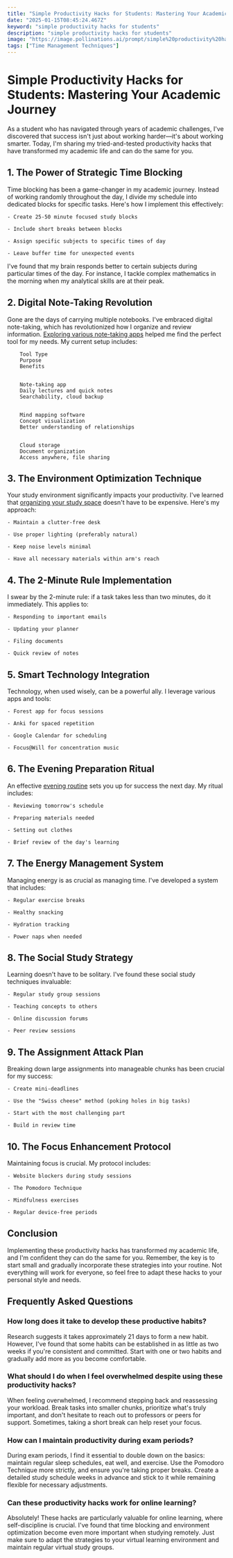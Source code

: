 ```yaml
---
title: "Simple Productivity Hacks for Students: Mastering Your Academic Journey"
date: "2025-01-15T08:45:24.467Z"
keyword: "simple productivity hacks for students"
description: "simple productivity hacks for students"
image: "https://image.pollinations.ai/prompt/simple%20productivity%20hacks%20for%20students%2C%20realistic%20photo%2C%20high%20quality%2C%204k?width=1024&height=1024&nologo=true"
tags: ["Time Management Techniques"]
---
```


# Simple Productivity Hacks for Students: Mastering Your Academic Journey


As a student who has navigated through years of academic challenges, I've discovered that success isn't just about working harder—it's about working smarter. Today, I'm sharing my tried-and-tested productivity hacks that have transformed my academic life and can do the same for you.



## 1. The Power of Strategic Time Blocking


Time blocking has been a game-changer in my academic journey. Instead of working randomly throughout the day, I divide my schedule into dedicated blocks for specific tasks. Here's how I implement this effectively:




    - Create 25-50 minute focused study blocks

    - Include short breaks between blocks

    - Assign specific subjects to specific times of day

    - Leave buffer time for unexpected events



I've found that my brain responds better to certain subjects during particular times of the day. For instance, I tackle complex mathematics in the morning when my analytical skills are at their peak.



## 2. Digital Note-Taking Revolution


Gone are the days of carrying multiple notebooks. I've embraced digital note-taking, which has revolutionized how I organize and review information. [Exploring various note-taking apps](https://productivityprospect.com/blog/best-note-taking-apps-for-productivity/) helped me find the perfect tool for my needs. My current setup includes:




    
        Tool Type
        Purpose
        Benefits
    
    
        Note-taking app
        Daily lectures and quick notes
        Searchability, cloud backup
    
    
        Mind mapping software
        Concept visualization
        Better understanding of relationships
    
    
        Cloud storage
        Document organization
        Access anywhere, file sharing
    




## 3. The Environment Optimization Technique


Your study environment significantly impacts your productivity. I've learned that [organizing your study space](https://productivityprospect.com/blog/affordable-home-organization-hacks-for-tight-budgets/) doesn't have to be expensive. Here's my approach:




    - Maintain a clutter-free desk

    - Use proper lighting (preferably natural)

    - Keep noise levels minimal

    - Have all necessary materials within arm's reach



## 4. The 2-Minute Rule Implementation


I swear by the 2-minute rule: if a task takes less than two minutes, do it immediately. This applies to:




    - Responding to important emails

    - Updating your planner

    - Filing documents

    - Quick review of notes



## 5. Smart Technology Integration


Technology, when used wisely, can be a powerful ally. I leverage various apps and tools:




    - Forest app for focus sessions

    - Anki for spaced repetition

    - Google Calendar for scheduling

    - Focus@Will for concentration music



## 6. The Evening Preparation Ritual


An effective [evening routine](https://productivityprospect.com/blog/evening-routine-for-productivity/) sets you up for success the next day. My ritual includes:




    - Reviewing tomorrow's schedule

    - Preparing materials needed

    - Setting out clothes

    - Brief review of the day's learning



## 7. The Energy Management System


Managing energy is as crucial as managing time. I've developed a system that includes:




    - Regular exercise breaks

    - Healthy snacking

    - Hydration tracking

    - Power naps when needed



## 8. The Social Study Strategy


Learning doesn't have to be solitary. I've found these social study techniques invaluable:




    - Regular study group sessions

    - Teaching concepts to others

    - Online discussion forums

    - Peer review sessions



## 9. The Assignment Attack Plan


Breaking down large assignments into manageable chunks has been crucial for my success:




    - Create mini-deadlines

    - Use the "Swiss cheese" method (poking holes in big tasks)

    - Start with the most challenging part

    - Build in review time



## 10. The Focus Enhancement Protocol


Maintaining focus is crucial. My protocol includes:




    - Website blockers during study sessions

    - The Pomodoro Technique

    - Mindfulness exercises

    - Regular device-free periods



## Conclusion


Implementing these productivity hacks has transformed my academic life, and I'm confident they can do the same for you. Remember, the key is to start small and gradually incorporate these strategies into your routine. Not everything will work for everyone, so feel free to adapt these hacks to your personal style and needs.



## Frequently Asked Questions


### How long does it take to develop these productive habits?

Research suggests it takes approximately 21 days to form a new habit. However, I've found that some habits can be established in as little as two weeks if you're consistent and committed. Start with one or two habits and gradually add more as you become comfortable.



### What should I do when I feel overwhelmed despite using these productivity hacks?

When feeling overwhelmed, I recommend stepping back and reassessing your workload. Break tasks into smaller chunks, prioritize what's truly important, and don't hesitate to reach out to professors or peers for support. Sometimes, taking a short break can help reset your focus.



### How can I maintain productivity during exam periods?

During exam periods, I find it essential to double down on the basics: maintain regular sleep schedules, eat well, and exercise. Use the Pomodoro Technique more strictly, and ensure you're taking proper breaks. Create a detailed study schedule weeks in advance and stick to it while remaining flexible for necessary adjustments.



### Can these productivity hacks work for online learning?

Absolutely! These hacks are particularly valuable for online learning, where self-discipline is crucial. I've found that time blocking and environment optimization become even more important when studying remotely. Just make sure to adapt the strategies to your virtual learning environment and maintain regular virtual study groups.

